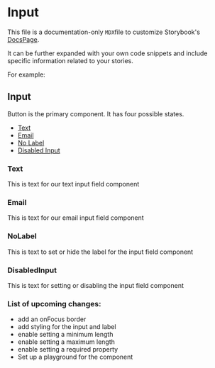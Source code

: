 
# Input

This file is a documentation-only `MDX`file to customize Storybook's [DocsPage](https://storybook.js.org/docs/react/writing-docs/docs-page#replacing-docspage).

It can be further expanded with your own code snippets and include specific information related to your stories.

For example:

## Input

Button is the primary component. It has four possible states.

- [Text](#text)
- [Email](#email)
- [No Label](#nolabel)
- [Disabled Input](#disabledinput)


### Text

This is text for our text input field component

<!-- the IDs can be retrieved from the URL when opening a story -->
<Preview>
  <Story id="cobalt-ui-library-basic-components-input--default" />
</Preview>

### Email

This is text for our email input field component

<!-- the IDs can be retrieved from the URL when opening a story -->
<Preview>
  <Story id="cobalt-ui-library-basic-components-input--email" />
</Preview>

### NoLabel

This is text to set or hide the label for the input field component

<!-- the IDs can be retrieved from the URL when opening a story -->
<Preview>
  <Story id="cobalt-ui-library-basic-components-input--no-label" />
</Preview>

### DisabledInput

This is text for setting or disabling the input field component
<!-- the IDs can be retrieved from the URL when opening a story -->
<Preview>
  <Story id="cobalt-ui-library-basic-components-input--disabled" />
</Preview>


### List of upcoming changes:
- add an onFocus border
- add styling for the input and label
- enable setting a minimum length
- enable setting a maximum length
- enable setting a required property
- Set up a playground for the component
